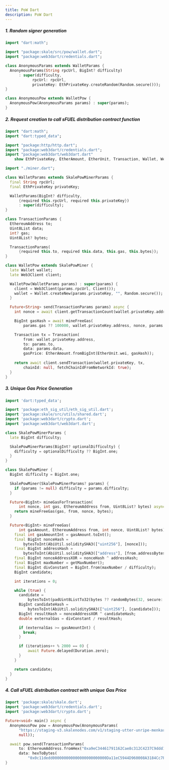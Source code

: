 ```yaml
---
title: PoW Dart
description: PoW Dart
---
```


##### 1. Random signer generation

```dart
import "dart:math";

import "package:skale/src/pow/wallet.dart";
import "package:web3dart/credentials.dart";

class AnonymousParams extends WalletParams {
  AnonymousParams(String rpcUrl, BigInt? difficulty)
      : super(difficulty,
            rpcUrl: rpcUrl,
            privateKey: EthPrivateKey.createRandom(Random.secure()));
}

class AnonymousPow extends WalletPow {
  AnonymousPow(AnonymousParams params) : super(params);
}
```

##### 2. Request creation to call sFUEL distribution contract function

```dart
import "dart:math";
import "dart:typed_data";

import "package:http/http.dart";
import "package:web3dart/credentials.dart";
import "package:web3dart/web3dart.dart"
    show EthPrivateKey, EtherAmount, EtherUnit, Transaction, Wallet, Web3Client;

import "./miner.dart";

class WalletParams extends SkalePowMinerParams {
  final String rpcUrl;
  final EthPrivateKey privateKey;

  WalletParams(BigInt? difficulty,
      {required this.rpcUrl, required this.privateKey})
      : super(difficulty);
}

class TransactionParams {
  EthereumAddress to;
  Uint8List data;
  int? gas;
  Uint8List? bytes;

  TransactionParams(
      {required this.to, required this.data, this.gas, this.bytes});
}

class WalletPow extends SkalePowMiner {
  late Wallet wallet;
  late Web3Client client;

  WalletPow(WalletParams params) : super(params) {
    client = Web3Client(params.rpcUrl, Client());
    wallet = Wallet.createNew(params.privateKey, "", Random.secure());
  }

  Future<String> send(TransactionParams params) async {
    int nonce = await client.getTransactionCount(wallet.privateKey.address);

    BigInt gasHash = await mineFreeGas(
        params.gas ?? 100000, wallet.privateKey.address, nonce, params.bytes);

    Transaction tx = Transaction(
        from: wallet.privateKey.address,
        to: params.to,
        data: params.data,
        gasPrice: EtherAmount.fromBigInt(EtherUnit.wei, gasHash));
    
    return await client.sendTransaction(wallet.privateKey, tx,
        chainId: null, fetchChainIdFromNetworkId: true);
  }
}
```

##### 3. Unique Gas Price Generation

```dart
import 'dart:typed_data';

import 'package:eth_sig_util/eth_sig_util.dart';
import 'package:skale/src/utils/shared.dart';
import 'package:web3dart/crypto.dart';
import 'package:web3dart/web3dart.dart';

class SkalePowMinerParams {
  late BigInt difficulty;

  SkalePowMinerParams(BigInt? optionalDifficulty) {
    difficulty = optionalDifficulty ?? BigInt.one;
  }
}

class SkalePowMiner {
  BigInt difficulty = BigInt.one;

  SkalePowMiner(SkalePowMinerParams? params) {
    if (params != null) difficulty = params.difficulty;
  }

  Future<BigInt> mineGasForTransaction(
      int nonce, int gas, EthereumAddress from, Uint8List? bytes) async {
    return mineFreeGas(gas, from, nonce, bytes);
  }

  Future<BigInt> mineFreeGas(
      int gasAmount, EthereumAddress from, int nonce, Uint8List? bytes) async {
    final int gasAmountInt = gasAmount.toInt();
    final BigInt nonceHash =
        bytesToInt(AbiUtil.soliditySHA3(["uint256"], [nonce]));
    final BigInt addressHash =
        bytesToInt(AbiUtil.soliditySHA3(["address"], [from.addressBytes]));
    final BigInt nonceAddressXOR = nonceHash ^ addressHash;
    final BigInt maxNumber = getMaxNumber();
    final BigInt divConstant = BigInt.from(maxNumber / difficulty);
    BigInt candidate;

    int iterations = 0;

    while (true) {
      candidate =
          bytesToInt(padUint8ListTo32(bytes ?? randomBytes(32, secure: true)));
      BigInt candidateHash =
          bytesToInt(AbiUtil.soliditySHA3(["uint256"], [candidate]));
      BigInt resultHash = nonceAddressXOR ^ candidateHash;
      double externalGas = divConstant / resultHash;

      if (externalGas >= gasAmountInt) {
        break;
      }

      if (iterations++ % 2000 == 0) {
          await Future.delayed(Duration.zero);
      }
    }

    return candidate;
  }
}
```

##### 4. Call sFUEL distribution contract with unique Gas Price

```dart
import 'package:skale/skale.dart';
import 'package:web3dart/credentials.dart';
import 'package:web3dart/crypto.dart';

Future<void> main() async {
  AnonymousPow pow = AnonymousPow(AnonymousParams(
      "https://staging-v3.skalenodes.com/v1/staging-utter-unripe-menkar",
      null));

  await pow.send(TransactionParams(
      to: EthereumAddress.fromHex("0xa9eC34461791162Cae8c312C4237C9ddd1D64336"),
      data: hexToBytes(
          "0x0c11dedd000000000000000000000000Da11eC5944D960008A3184Cc7F4A9C001b3B2Cff")));
}
```
